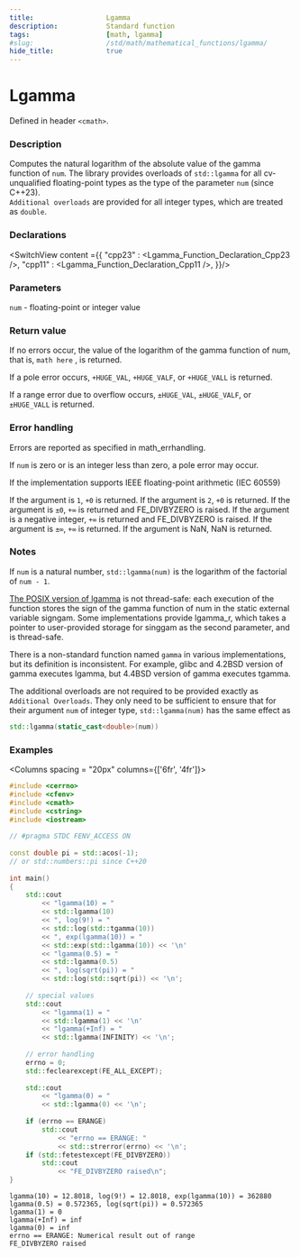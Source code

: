 ```yaml
---
title:                  Lgamma
description:            Standard function
tags:                   [math, lgamma]
#slug:                  /std/math/mathematical_functions/lgamma/
hide_title:             true
---
```



<!----------------- Codes ---------------------->

# Lgamma

Defined in header `<cmath>`.

### Description

Computes the natural logarithm of the absolute value of the gamma function of `num`.
 The library provides overloads of `std::lgamma` for all cv-unqualified floating-point types as the type of the parameter `num` (since C++23).<br/>
`Additional overloads` are provided for all integer types, which are treated as `double`.


### Declarations

<SwitchView content ={{
    "cpp23" : <Lgamma_Function_Declaration_Cpp23 />,
    "cpp11" : <Lgamma_Function_Declaration_Cpp11 />,
}}/>


### Parameters
 
`num` - floating-point or integer value

### Return value
If no errors occur, the value of the logarithm of the gamma function of num, that is, `math here` , is returned.

If a pole error occurs, `+HUGE_VAL`, `+HUGE_VALF`, or `+HUGE_VALL` is returned.

If a range error due to overflow occurs, `±HUGE_VAL`, `±HUGE_VALF`, or `±HUGE_VALL` is returned.

### Error handling

Errors are reported as specified in math_errhandling.

If `num` is zero or is an integer less than zero, a pole error may occur.

If the implementation supports IEEE floating-point arithmetic (IEC 60559)

If the argument is `1`, `+0` is returned.
If the argument is `2`, `+0` is returned.
If the argument is `±0`, `+∞` is returned and FE_DIVBYZERO is raised.
If the argument is a negative integer, `+∞` is returned and FE_DIVBYZERO is raised.
If the argument is `±∞`, `+∞` is returned.
If the argument is NaN, NaN is returned.

### Notes

If `num` is a natural number, `std::lgamma(num)` is the logarithm of the factorial of `num - 1`.

[The POSIX version of lgamma](https://pubs.opengroup.org/onlinepubs/9699919799/functions/lgamma.html)
is not thread-safe: each execution of the function stores the sign of the gamma function of num in the static external variable signgam. Some implementations provide lgamma_r, which takes a pointer to user-provided storage for singgam as the second parameter, and is thread-safe.

There is a non-standard function named `gamma` in various implementations, but its definition is inconsistent. 
For example, glibc and 4.2BSD version of gamma executes lgamma, but 4.4BSD version of gamma executes tgamma.

The additional overloads are not required to be provided exactly as `Additional Overloads`. 
They only need to be sufficient to ensure that for their argument `num` of integer type, `std::lgamma(num)` has the same effect as 
```cpp
std::lgamma(static_cast<double>(num))
```
### Examples



<Columns spacing = "20px" columns={['6fr', '4fr']}>
<div>

```cpp
#include <cerrno>
#include <cfenv>
#include <cmath>
#include <cstring>
#include <iostream>
 
// #pragma STDC FENV_ACCESS ON
 
const double pi = std::acos(-1); 
// or std::numbers::pi since C++20
 
int main()
{
    std::cout 
        << "lgamma(10) = " 
        << std::lgamma(10)
        << ", log(9!) = " 
        << std::log(std::tgamma(10))
        << ", exp(lgamma(10)) = " 
        << std::exp(std::lgamma(10)) << '\n'
        << "lgamma(0.5) = " 
        << std::lgamma(0.5)
        << ", log(sqrt(pi)) = " 
        << std::log(std::sqrt(pi)) << '\n';
 
    // special values
    std::cout 
        << "lgamma(1) = " 
        << std::lgamma(1) << '\n'
        << "lgamma(+Inf) = " 
        << std::lgamma(INFINITY) << '\n';
 
    // error handling
    errno = 0;
    std::feclearexcept(FE_ALL_EXCEPT);
 
    std::cout 
        << "lgamma(0) = " 
        << std::lgamma(0) << '\n';
 
    if (errno == ERANGE)
        std::cout 
            << "errno == ERANGE: " 
            << std::strerror(errno) << '\n';
    if (std::fetestexcept(FE_DIVBYZERO))
        std::cout 
            << "FE_DIVBYZERO raised\n";
}

```

</div>

<div>

```plaintext title="Possible Result"
lgamma(10) = 12.8018, log(9!) = 12.8018, exp(lgamma(10)) = 362880
lgamma(0.5) = 0.572365, log(sqrt(pi)) = 0.572365
lgamma(1) = 0
lgamma(+Inf) = inf
lgamma(0) = inf
errno == ERANGE: Numerical result out of range
FE_DIVBYZERO raised
```

</div>
</Columns>
